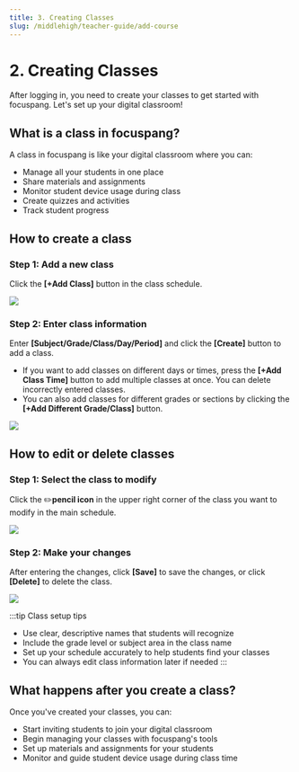 ```yaml
---
title: 3. Creating Classes
slug: /middlehigh/teacher-guide/add-course
---
```



# 2. Creating Classes

After logging in, you need to create your classes to get started with focuspang. Let's set up your digital classroom!

## What is a class in focuspang?

A class in focuspang is like your digital classroom where you can:

- Manage all your students in one place
- Share materials and assignments
- Monitor student device usage during class
- Create quizzes and activities
- Track student progress

## How to create a class

### Step 1: Add a new class

Click the **[+Add Class]** button in the class schedule.

<Image src="/img/en/middlehigh/teacher/02-01.jpg" size="lg" />

### Step 2: Enter class information

Enter **[Subject/Grade/Class/Day/Period]** and click the **[Create]** button to add a class.

- If you want to add classes on different days or times, press the **[+Add Class Time]** button to add multiple classes at once. You can delete incorrectly entered classes.
- You can also add classes for different grades or sections by clicking the **[+Add Different Grade/Class]** button.

<Image src="/img/en/middlehigh/teacher/02-02.jpg" size="lg" />

## How to edit or delete classes

### Step 1: Select the class to modify

Click the ✏️**pencil icon** in the upper right corner of the class you want to modify in the main schedule.

<Image src="/img/en/middlehigh/teacher/02-03.jpg" size="lg" />

### Step 2: Make your changes

After entering the changes, click **[Save]** to save the changes, or click **[Delete]** to delete the class.

<Image src="/img/en/middlehigh/teacher/02-04.jpg" size="lg" />

:::tip Class setup tips

- Use clear, descriptive names that students will recognize
- Include the grade level or subject area in the class name
- Set up your schedule accurately to help students find your classes
- You can always edit class information later if needed
  :::

## What happens after you create a class?

Once you've created your classes, you can:

- Start inviting students to join your digital classroom
- Begin managing your classes with focuspang's tools
- Set up materials and assignments for your students
- Monitor and guide student device usage during class time
